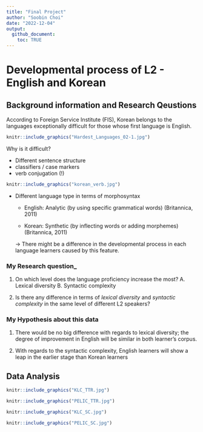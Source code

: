 ```yaml
---
title: "Final Project"
author: "Soobin Choi"
date: "2022-12-04"
output: 
  github_document: 
    toc: TRUE
---
```


# Developmental process of L2 - English and Korean

## Background information and Research Qeustions

According to Foreign Service Institute (FIS), Korean belongs to the languages exceptionally difficult for those whose first language is English.


```r
knitr::include_graphics("Hardest_Languages_02-1.jpg")
```
Why is it difficult?

 - Different sentence structure
 - classifiers / case markers
 - verb conjugation (!)

```r
knitr::include_graphics("korean_verb.jpg")

```

 - Different language type in terms of morphosyntax

   * English: Analytic (by using specific grammatical words) (Britannica, 2011)
   
   * Korean: Synthetic (by inflecting words or adding morphemes) (Britannica, 2011)
   
   -> There might be a difference in the developmental process in each language learners caused by this feature.
   
   
   
### My Research question_

1. On which level does the language proficiency increase the most? 
  A. Lexical diversity
  B. Syntactic complexity
  
2. Is there any difference in terms of *lexical diversity* and *syntactic complexity* in the same level of different L2 speakers?


### My Hypothesis about this data

1. There would be no big difference with regards to lexical diversity; the degree of improvement in English will be similar in both learner's corpus.

2. With regards to the syntactic complexity, English learners will show a leap in the earlier stage than Korean learners


## Data Analysis

```r
knitr::include_graphics("KLC_TTR.jpg")
```



```r
knitr::include_graphics("PELIC_TTR.jpg")
```








```r
knitr::include_graphics("KLC_SC.jpg")
```





```r
knitr::include_graphics("PELIC_SC.jpg")
```











